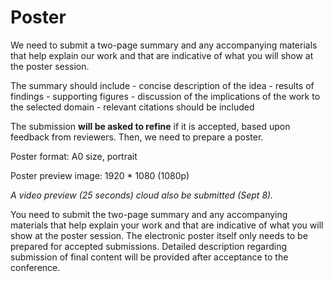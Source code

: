 # Poster

We need to submit a two-page summary and any accompanying materials that help explain our work and that are indicative of what you will show at the poster session.

The summary should include
- concise description of the idea
- results of findings
- supporting figures
- discussion of the implications of the work to the selected domain
- relevant citations should be included

The submission **will be asked to refine** if it is accepted, based upon feedback from reviewers. Then, we need to prepare a poster.

Poster format: A0 size, portrait

Poster preview image: 1920 * 1080 (1080p)

*A video preview (25 seconds) cloud also be submitted (Sept 8).*

You need to submit the two-page summary and any accompanying materials that help explain your work and that are indicative of what you will show at the poster session. The electronic poster itself only needs to be prepared for accepted submissions. Detailed description regarding submission of final content will be provided after acceptance to the conference.
